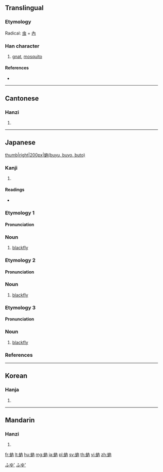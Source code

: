{{character info/new}}
==Translingual==

===Etymology===
Radical: [[虫]] + [[內]]

===Han character===
{{Han char|rn=142|rad=虫|as=04|sn=10|four=54127|canj=LIOB}}

# [[gnat]], [[mosquito]]

====References====
* {{Han ref|kx=1077.200|dkj=32850|dj=1546.170|hdz=42838.140|uh=868B|ud=34443|bh=D3C2|bd=54210}}

----

==Cantonese==

===Hanzi===
{{yue-hanzi|jyut=jeoi6|y=yeui6}}

# {{defn|lang=yue|sort=虫04}}

----

==Japanese==
[[file:Black_Fly.png|thumb|right|200px|蚋(buyu, buyo, buto)]]

===Kanji===
{{ja-kanji|grade=|rs=虫04}}

# {{defn|lang=ja|sort=虫04}}

====Readings====
* {{ja-readings|goon=[[ね]] (ne), [[ねい]] (nei)|kanon=[[ぜい]] (zei)|kun=[[か]] (ka), [[ぶよ]] (buyo), [[ぶゆ]] (buyu), [[ぶと]] (buto)}}

{{wikipedia|lang=ja}}

===Etymology 1===
{{ja-kanjitab|ぶゆ|yomi=k}}

====Pronunciation====
{{ja-pron|yomi=k|ぶゆ|acc=1|acc_ref=DJR}}

===Noun===
{{ja-noun|ぶゆ|ブユ}}

# [[blackfly]] {{gloss|fly of the [[Simuliidae]]}}

===Etymology 2===
{{ja-kanjitab|ぶよ|yomi=k}}

====Pronunciation====
{{ja-pron|yomi=k|ぶよ|acc=1|acc_ref=DJR}}

===Noun===
{{ja-noun|ぶよ|ブヨ}}

# [[blackfly]] {{gloss|fly of the [[Simuliidae]]}}

===Etymology 3===
{{ja-kanjitab|ぶと|yomi=k}}

====Pronunciation====
{{ja-pron|yomi=k|ぶと|acc=1|acc_ref=DJR}}

===Noun===
{{ja-noun|ぶと|ブト}}

# [[blackfly]] {{gloss|fly of the [[Simuliidae]]}}

===References===
<references/>

[[Category:ja:Dipterans|ふゆ']]
[[Category:ja:Parasites|ふゆ']]

----

==Korean==

===Hanja===
{{ko-hanja|hangeul=예|eumhun=|rv=ye|mr=ye|y=yey}}

# {{defn|lang=ko|sort=虫04}}

----

==Mandarin==

===Hanzi===
{{cmn-hanzi|pin=[[ruì]] ([[rui4]])|wg=jui<sup>4</sup>}}

# {{defn|lang=cmn|sort=虫04}}

[[fr:蚋]]
[[lt:蚋]]
[[hu:蚋]]
[[mg:蚋]]
[[ja:蚋]]
[[pl:蚋]]
[[sv:蚋]]
[[th:蚋]]
[[vi:蚋]]
[[zh:蚋]]